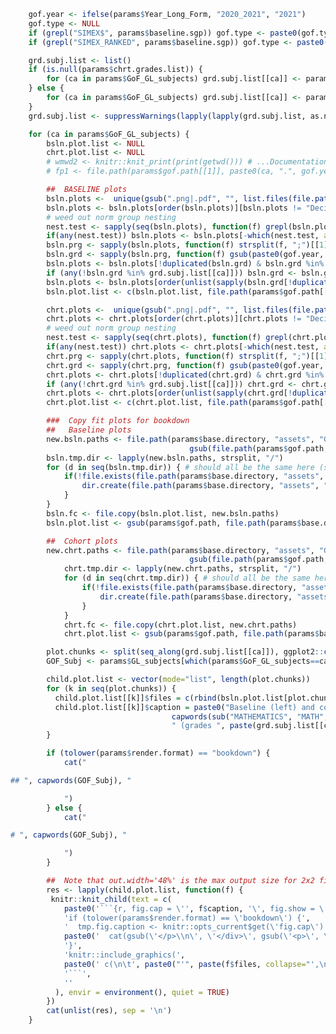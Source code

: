 
```r
	gof.year <- ifelse(params$Year_Long_Form, "2020_2021", "2021")
	gof.type <- NULL
	if (grepl("SIMEX$", params$baseline.sgp)) gof.type <- paste0(gof.type, ".SIMEX")
	if (grepl("SIMEX_RANKED", params$baseline.sgp)) gof.type <- paste0(gof.type, ".RANKED_SIMEX")

	grd.subj.list <- list()
	if (is.null(params$chrt.grades.list)) {
		for (ca in params$GoF_GL_subjects) grd.subj.list[[ca]] <- params$grades
	} else {
		for (ca in params$GoF_GL_subjects) grd.subj.list[[ca]] <- params$grades.list[[ca]] %w/o% "EOCT"
	}
	grd.subj.list <- suppressWarnings(lapply(lapply(grd.subj.list, as.numeric), sort))  #  make numeric for re-order when grades >= 10 present

	for (ca in params$GoF_GL_subjects) {
		bsln.plot.list <- NULL
		chrt.plot.list <- NULL
		# wmwd2 <- knitr::knit_print(print(getwd())) # ...Documentation
		# fp1 <- file.path(params$gof.path[[1]], paste0(ca, ".", gof.year, ".", "BASELINE", gof.type))

		##  BASELINE plots
		bsln.plots <-  unique(gsub(".png|.pdf", "", list.files(file.path(params$gof.path[[1]], paste0(ca, ".", gof.year, ".", "BASELINE", gof.type)))))
		bsln.plots <- bsln.plots[order(bsln.plots)][bsln.plots != "Decile_Tables"]
		# weed out norm group nesting
		nest.test <- sapply(seq(bsln.plots), function(f) grepl(bsln.plots[f], bsln.plots[-f]))
		if(any(nest.test)) bsln.plots <- bsln.plots[-which(nest.test, arr.ind = TRUE)[,2]]
		bsln.prg <- sapply(bsln.plots, function(f) strsplit(f, ";")[[1]])
		bsln.grd <- sapply(bsln.prg, function(f) gsub(paste0(gof.year, "_", sub("MATHEMATICS", "MATH", ca), "_"), "", f[1]))
		bsln.plots <- bsln.plots[!duplicated(bsln.grd) & bsln.grd %in% grd.subj.list[[ca]]]  #  additional removal of dups needed for Utah
		if (any(!bsln.grd %in% grd.subj.list[[ca]])) bsln.grd <- bsln.grd[bsln.grd %in% grd.subj.list[[ca]]]
		bsln.plots <- bsln.plots[order(unlist(sapply(bsln.grd[!duplicated(bsln.grd)], as.numeric)))] # re-order for grades >= 10
		bsln.plot.list <- c(bsln.plot.list, file.path(params$gof.path[[1]], paste0(ca, ".", gof.year, ".", "BASELINE", gof.type), paste0(bsln.plots[!is.na(bsln.plots)], ".png")))

		chrt.plots <-  unique(gsub(".png|.pdf", "", list.files(file.path(params$gof.path[[1]], paste0(ca, ".", gof.year, gof.type)))))
		chrt.plots <- chrt.plots[order(chrt.plots)][chrt.plots != "Decile_Tables"]
		# weed out norm group nesting
		nest.test <- sapply(seq(chrt.plots), function(f) grepl(chrt.plots[f], chrt.plots[-f]))
		if(any(nest.test)) chrt.plots <- chrt.plots[-which(nest.test, arr.ind = TRUE)[,2]]
		chrt.prg <- sapply(chrt.plots, function(f) strsplit(f, ";")[[1]])
		chrt.grd <- sapply(chrt.prg, function(f) gsub(paste0(gof.year, "_", sub("MATHEMATICS", "MATH", ca), "_"), "", f[1]))
		chrt.plots <- chrt.plots[!duplicated(chrt.grd) & chrt.grd %in% grd.subj.list[[ca]]]
		if (any(!chrt.grd %in% grd.subj.list[[ca]])) chrt.grd <- chrt.grd[chrt.grd %in% grd.subj.list[[ca]]]
		chrt.plots <- chrt.plots[order(unlist(sapply(chrt.grd[!duplicated(chrt.grd)], as.numeric)))] # re-order for grades >= 10
		chrt.plot.list <- c(chrt.plot.list, file.path(params$gof.path[[1]], paste0(ca, ".", gof.year, gof.type), paste0(chrt.plots[!is.na(chrt.plots)], ".png")))

		###  Copy fit plots for bookdown
		##   Baseline plots
		new.bsln.paths <- file.path(params$base.directory, "assets", "Goodness_of_Fit",
			                            gsub(file.path(params$gof.path, ""), "", bsln.plot.list, fixed=TRUE))
		bsln.tmp.dir <- lapply(new.bsln.paths, strsplit, "/")
		for (d in seq(bsln.tmp.dir)) { # should all be the same here (same content area) and only once
			if(!file.exists(file.path(params$base.directory, "assets", "Goodness_of_Fit", tail(bsln.tmp.dir[[d]][[1]], 2)[1]))) {
				dir.create(file.path(params$base.directory, "assets", "Goodness_of_Fit", tail(bsln.tmp.dir[[d]][[1]], 2)[1]), recursive=TRUE)
			}
		}
		bsln.fc <- file.copy(bsln.plot.list, new.bsln.paths)
		bsln.plot.list <- gsub(params$gof.path, file.path(params$base.directory, "assets", "Goodness_of_Fit"), bsln.plot.list, fixed=TRUE)

		##  Cohort plots
		new.chrt.paths <- file.path(params$base.directory, "assets", "Goodness_of_Fit",
			                            gsub(file.path(params$gof.path, ""), "", chrt.plot.list, fixed=TRUE))
			chrt.tmp.dir <- lapply(new.chrt.paths, strsplit, "/")
			for (d in seq(chrt.tmp.dir)) { # should all be the same here (same content area) and only once
				if(!file.exists(file.path(params$base.directory, "assets", "Goodness_of_Fit", tail(chrt.tmp.dir[[d]][[1]], 2)[1]))) {
					dir.create(file.path(params$base.directory, "assets", "Goodness_of_Fit", tail(chrt.tmp.dir[[d]][[1]], 2)[1]), recursive=TRUE)
				}
			}
			chrt.fc <- file.copy(chrt.plot.list, new.chrt.paths)
			chrt.plot.list <- gsub(params$gof.path, file.path(params$base.directory, "assets", "Goodness_of_Fit"), chrt.plot.list, fixed=TRUE)

		plot.chunks <- split(seq_along(grd.subj.list[[ca]]), ggplot2::cut_interval(seq_along(grd.subj.list[[ca]]), length=2))
		GOF_Subj <- params$GL_subjects[which(params$GoF_GL_subjects==ca)]

		child.plot.list <- vector(mode="list", length(plot.chunks))
		for (k in seq(plot.chunks)) {
		  child.plot.list[[k]]$files = c(rbind(bsln.plot.list[plot.chunks[[k]]], chrt.plot.list[plot.chunks[[k]]]))
		  child.plot.list[[k]]$caption = paste0("Baseline (left) and cohort (right) referenced fit plots for ",
									capwords(sub("MATHEMATICS", "MATH", GOF_Subj)),
									" (grades ", paste(grd.subj.list[[ca]][plot.chunks[[k]]], collapse = " - "),")")
		}

		if (tolower(params$render.format) == "bookdown") {
			cat("

## ", capwords(GOF_Subj), "

			")
		} else {
			cat("

# ", capwords(GOF_Subj), "

			")			
		}

		##  Note that out.width='48%' is the max output size for 2x2 fit plots currently in pagedown
		res <- lapply(child.plot.list, function(f) {
		 knitr::knit_child(text = c(
		    paste0('```{r, fig.cap = \'', f$caption, '\', fig.show = \'hold\', out.width=\'48%\', out.extra=\'data-prefix=\"Figure\"\', results=\'asis\', echo=FALSE}'),
		    'if (tolower(params$render.format) == \'bookdown\') {',
		    '  tmp.fig.caption <- knitr::opts_current$get(\'fig.cap\')',
		    paste0('  cat(gsub(\'</p>\\n\', \'</div>\', gsub(\'<p>\', \'<div class=\"caption\">\', markdown::markdownToHTML(text=Gmisc::figCapNo(\'', f$caption, '\'), fragment.only=TRUE))))'),
		    '}',
		    'knitr::include_graphics(',
		    paste0(' c(\n\t', paste0("'", paste(f$files, collapse="',\n\t'"), "'"), '), error = FALSE)'),
		    '```',
		    ''
		  ), envir = environment(), quiet = TRUE)
		})
		cat(unlist(res), sep = '\n')
	}
```
